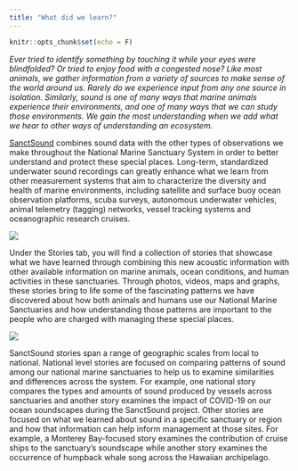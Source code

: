 ```yaml
---
title: "What did we learn?"
---
```


```r
knitr::opts_chunk$set(echo = F)
```

_Ever tried to identify something by touching it while your eyes were blindfolded? Or tried to enjoy food with a congested nose? Like most animals, we gather information from a variety of sources to make sense of the world around us. Rarely do we experience input from any one source in isolation. Similarly, sound is one of many ways that marine animals experience their environments, and one of many ways that we can study those environments. We gain the most understanding when we add what we hear to other ways of understanding an ecosystem._

[SanctSound](https://nmssanctuarieseus2-dev.azurewebsites.net/news/feb21/sanctsound-overview.html) combines sound data with the other types of observations we make throughout the  National Marine Sanctuary System in order to better understand and protect these special places. Long-term, standardized underwater sound recordings can greatly enhance what we learn from other measurement systems that aim to characterize the diversity and health of marine environments, including satellite and surface buoy ocean observation platforms, scuba surveys, autonomous underwater vehicles, animal telemetry (tagging) networks, vessel tracking systems and oceanographic research cruises. 

![](./images/what-learn.png)

Under the Stories tab, you will find a collection of stories that showcase what we have learned through combining this new acoustic information with other available information on marine animals, ocean conditions, and human activities in these sanctuaries. Through photos, videos, maps and graphs, these stories bring to life some of the fascinating patterns we have discovered about how both animals and humans use our National Marine Sanctuaries and how understanding those patterns are important to the people who are charged with managing these special places. 

![](./images/stories.png)

SanctSound stories span a range of geographic scales from local to national. National level stories are focused on comparing patterns of sound among our national marine sanctuaries to help us to examine similarities and differences across the system. For example, one national story compares the types and amounts of sound produced by vessels across sanctuaries and another story examines the impact of COVID-19 on our ocean soundscapes during the SanctSound project. Other stories are focused on what we learned about sound in a specific sanctuary or region and how that information can help inform management at those sites. For example, a Monterey Bay-focused story examines the contribution of cruise ships to the sanctuary's soundscape while another story examines the occurrence of humpback whale song across the Hawaiian archipelago.
